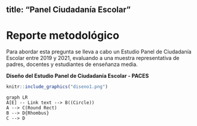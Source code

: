 
title: "Panel Ciudadanía Escolar"
---
# Reporte metodológico {-}

Para abordar esta pregunta se lleva a cabo un Estudio Panel de Ciudadanía Escolar entre 2019 y 2021, evaluando a una muestra representativa de padres, docentes y estudiantes de enseñanza media. 

**Diseño del Estudio Panel de Ciudadanía Escolar - PACES**
```r
knitr::include_graphics("diseno1.png")
```
```mermaid
graph LR
A[E] -- Link text --> B((Circle))
A --> C(Round Rect)
B --> D{Rhombus}
C --> D
```
<!--stackedit_data:
eyJoaXN0b3J5IjpbLTYzNzE1NDMyLC0xMDM2Njc5MTc3LC0yMz
g2OTQxMDQsLTE2NDMyOTA5NjYsLTQyMzMyMDk5LC0xNjQzMjkw
OTY2LC04ODIzMTY1ODUsLTExOTk0NTIwOTldfQ==
-->